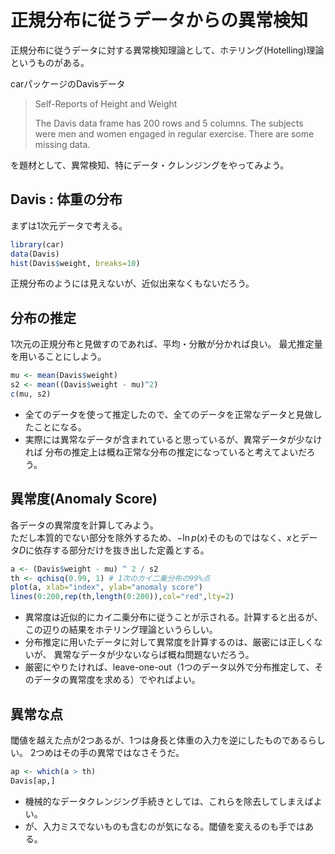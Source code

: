 # 正規分布に従うデータからの異常検知

正規分布に従うデータに対する異常検知理論として、ホテリング(Hotelling)理論というものがある。

carパッケージのDavisデータ

> Self-Reports of Height and Weight
>
> The Davis data frame has 200 rows and 5 columns. The subjects were men and women engaged in regular exercise. There are some missing data.

を題材として、異常検知、特にデータ・クレンジングをやってみよう。

## Davis : 体重の分布
まずは1次元データで考える。

```r
library(car)
data(Davis)
hist(Davis$weight, breaks=10)
```

正規分布のようには見えないが、近似出来なくもないだろう。

## 分布の推定
1次元の正規分布と見做すのであれば、平均・分散が分かれば良い。
最尤推定量を用いることにしよう。

```r
mu <- mean(Davis$weight) 
s2 <- mean((Davis$weight - mu)^2)
c(mu, s2)
```

* 全てのデータを使って推定したので、全てのデータを正常なデータと見做したことになる。
* 実際には異常なデータが含まれていると思っているが、異常データが少なければ
分布の推定上は概ね正常な分布の推定になっていると考えてよいだろう。

## 異常度(Anomaly Score)
各データの異常度を計算してみよう。  
ただし本質的でない部分を除外するため、$-\ln p(x)$そのものではなく、$x$とデータ$D$に依存する部分だけを抜き出した定義とする。

```r
a <- (Davis$weight - mu) ^ 2 / s2
th <- qchisq(0.99, 1) # 1次のカイ二乗分布の99%点
plot(a, xlab="index", ylab="anomaly score")
lines(0:200,rep(th,length(0:200)),col="red",lty=2)
```

* 異常度は近似的にカイ二乗分布に従うことが示される。計算すると出るが、この辺りの結果をホテリング理論というらしい。
* 分布推定に用いたデータに対して異常度を計算するのは、厳密には正しくないが、
異常なデータが少ないならば概ね問題ないだろう。
* 厳密にやりたければ、leave-one-out（1つのデータ以外で分布推定して、そのデータの異常度を求める）でやればよい。

## 異常な点
閾値を越えた点が2つあるが、1つは身長と体重の入力を逆にしたものであるらしい。
2つめはその手の異常ではなさそうだ。

```r
ap <- which(a > th)
Davis[ap,]
```

* 機械的なデータクレンジング手続きとしては、これらを除去してしまえばよい。
* が、入力ミスでないものも含むのが気になる。閾値を変えるのも手ではある。


